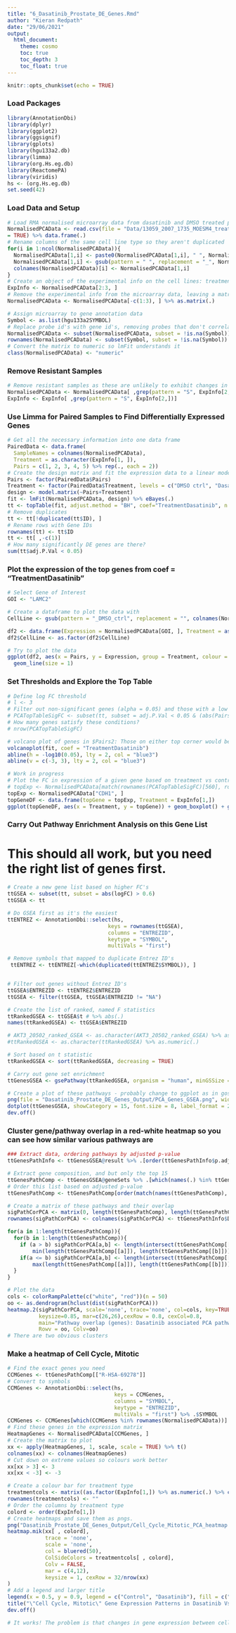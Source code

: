 ```yaml
---
title: "6_Dasatinib_Prostate_DE_Genes.Rmd"
author: "Kieran Redpath"
date: "29/06/2021"
output:
  html_document:
    theme: cosmo
    toc: true
    toc_depth: 3
    toc_float: true
---
```



```r
knitr::opts_chunk$set(echo = TRUE)
```

### Load Packages
```r
library(AnnotationDbi)
library(dplyr)
library(ggplot2)
library(ggsignif)
library(gplots)
library(hgu133a2.db)
library(limma)
library(org.Hs.eg.db)
library(ReactomePA)
library(viridis)
hs <- (org.Hs.eg.db)
set.seed(42)
```

### Load Data and Setup
```r
# Load RMA normalised microarray data from dasatinib and DMSO treated prostate cancer cell lines
NormalisedPCAData <- read.csv(file = "Data/13059_2007_1735_MOESM4_treated+control_ESM.csv", header = FALSE, sep = ";", row.names = 1, strip.white	
= TRUE) %>% data.frame(.)
# Rename columns of the same cell line type so they aren't duplicated
for(i in 1:ncol(NormalisedPCAData)){
  NormalisedPCAData[1,i] <- paste0(NormalisedPCAData[1,i], " ", NormalisedPCAData[2,i])
  NormalisedPCAData[1,i] <- gsub(pattern = " ", replacement = "_", NormalisedPCAData[1,i])
  colnames(NormalisedPCAData)[i] <- NormalisedPCAData[1,i]
}
# Create an object of the experimental info on the cell lines: treatment and sensitivity data
ExpInfo <- NormalisedPCAData[2:3, ]
# Remove the experimental info from the microarray data, leaving a matrix of gene values
NormalisedPCAData <- NormalisedPCAData[-c(1:3), ] %>% as.matrix(.)

# Assign microarray to gene annotation data
Symbol <- as.list(hgu133a2SYMBOL)
# Replace probe id's with gene id's, removing probes that don't correlate to a gene
NormalisedPCAData <- subset(NormalisedPCAData, subset = !is.na(Symbol))
rownames(NormalisedPCAData) <- subset(Symbol, subset = !is.na(Symbol))
# Convert the matrix to numeric so lmFit understands it
class(NormalisedPCAData) <- "numeric"
```

### Remove Resistant Samples
```r
# Remove resistant samples as these are unlikely to exhibit changes in gene expression
NormalisedPCAData <- NormalisedPCAData[ ,grep(pattern = "S", ExpInfo[2,])]
ExpInfo <- ExpInfo[ ,grep(pattern = "S", ExpInfo[2,])]
```

### Use Limma for Paired Samples to Find Differentially Expressed Genes
```r
# Get all the necessary information into one data frame
PairedData <- data.frame(
  SampleNames = colnames(NormalisedPCAData),
  Treatment = as.character(ExpInfo[1, ]),
  Pairs = c(1, 2, 3, 4, 5) %>% rep(., each = 2))
# Create the design matrix and fit the expression data to a linear model
Pairs <- factor(PairedData$Pairs)
Treatment <- factor(PairedData$Treatment, levels = c("DMSO ctrl", "Dasatinib"))
design <- model.matrix(~Pairs+Treatment)
fit <- lmFit(NormalisedPCAData, design) %>% eBayes(.)
tt <- topTable(fit, adjust.method = "BH", coef="TreatmentDasatinib", n = nrow(NormalisedPCAData))
# Remove duplicates
tt <- tt[!duplicated(tt$ID), ]
# Rename rows with Gene IDs
rownames(tt) <- tt$ID
tt <- tt[ ,-c(1)]
# How many significantly DE genes are there?
sum(tt$adj.P.Val < 0.05)
```

### Plot the expression of the top genes from coef = "TreatmentDasatinib"
```r
# Select Gene of Interest
GOI <- "LAMC2"

# Create a dataframe to plot the data with
CellLine <- gsub(pattern = "_DMSO_ctrl", replacement = "", colnames(NormalisedPCAData)) %>% gsub(pattern = "_Dasatinib", replacement = "", .)

df2 <- data.frame(Expression = NormalisedPCAData[GOI, ], Treatment = as.character(ExpInfo["Treatment", ]), CellLine, Pairs = c(1, 2, 3, 4, 5) %>% rep(., each = 2))
df2$CellLine <- as.factor(df2$CellLine)

# Try to plot the data
ggplot(df2, aes(x = Pairs, y = Expression, group = Treatment, colour = Treatment)) +
  geom_line(size = 1)
```

### Set Thresholds and Explore the Top Table
```r
# Define log FC threshold
# l <- 3
# Filter out non-significant genes (alpha = 0.05) and those with a low absolute log FC in expression. Could also filter on meeting a lower threshold but in every cell line
# PCATopTableSigFC <- subset(tt, subset = adj.P.Val < 0.05 & (abs(Pairs2) > l & abs(Pairs3) > l & abs(Pairs4) > l & abs(Pairs5) > l))
# How many genes satisfy these conditions?
# nrow(PCATopTableSigFC)

# volcano plot of genes in $Pairs2: Those on either top corner would be included in the analysis if we were only looking at Pairs2. Only works if you're using the first fit you came up with
volcanoplot(fit, coef = "TreatmentDasatinib")
abline(h = -log10(0.05), lty = 2, col = "blue3")
abline(v = c(-3, 3), lty = 2, col = "blue3")

# Work in progress
# Plot the FC in expression of a given gene based on treatment vs control - might be better to plot paired delta though
# topExp <- NormalisedPCAData[match(rownames(PCATopTableSigFC)[560], rownames(NormalisedPCAData)), ]
topExp <- NormalisedPCAData["CDH1", ]
topGeneDF <- data.frame(topGene = topExp, Treatment = ExpInfo[1,])
ggplot(topGeneDF, aes(x = Treatment, y = topGene)) + geom_boxplot() + geom_signif(stat = "signif", test = "wilcox.test", map_signif_level = TRUE)
```

### Carry Out Pathway Enrichment Analysis on this Gene List
# This should all work, but you need the right list of genes first.
```r
# Create a new gene list based on higher FC's
ttGSEA <- subset(tt, subset = abs(logFC) > 0.6)
ttGSEA <- tt

# Do GSEA first as it's the easiest
ttENTREZ <- AnnotationDbi::select(hs,
                                keys = rownames(ttGSEA),
                                columns = "ENTREZID",
                                keytype = "SYMBOL",
                                multiVals = "first")

# Remove symbols that mapped to duplicate Entrez ID's
 ttENTREZ <- ttENTREZ[-which(duplicated(ttENTREZ$SYMBOL)), ]


# Filter out genes without Entrez ID's
ttGSEA$ENTREZID <- ttENTREZ$ENTREZID
ttGSEA <- filter(ttGSEA, ttGSEA$ENTREZID != "NA")

# Create the list of ranked, named F statistics
ttRankedGSEA <- ttGSEA$t # %>% abs(.)
names(ttRankedGSEA) <- ttGSEA$ENTREZID

# AKT3_20502_ranked_GSEA <- as.character(AKT3_20502_ranked_GSEA) %>% as.numeric(.)
#ttRankedGSEA <- as.character(ttRankedGSEA) %>% as.numeric(.)

# Sort based on t statistic
ttRankedGSEA <- sort(ttRankedGSEA, decreasing = TRUE)

# Carry out gene set enrichment
ttGenesGSEA <- gsePathway(ttRankedGSEA, organism = "human", minGSSize = 10, pvalueCutoff = 0.05, pAdjustMethod = "BH", by = "fgsea", eps = 0)

# Create a plot of these pathways - probably change to ggplot as in goseq if you use it - currently does nothing as there are no results to plot
png(file = "Dasatinib_Prostate_DE_Genes_Output/PCA_Genes_GSEA.png", width = 4000, height = 2000, res = 400, pointsize = 20)
dotplot(ttGenesGSEA, showCategory = 15, font.size = 8, label_format = 20)
dev.off()
```

### Cluster gene/pathway overlap in a red-white heatmap so you can see how similar various pathways are
```r
### Extract data, ordering pathways by adjusted p-value
ttGenesPathInfo <- ttGenesGSEA@result %>% .[order(ttGenesPathInfo$p.adjust), ]

# Extract gene composition, and but only the top 15
ttGenesPathComp <- ttGenesGSEA@geneSets %>% .[which(names(.) %in% ttGenesPathInfo$ID[1:15])]
# Order this list based on adjusted p-value
ttGenesPathComp <- ttGenesPathComp[order(match(names(ttGenesPathComp), ttGenesPathInfo$ID[1:15]))]

# Create a matrix of these pathways and their overlap
sigPathCorPCA <- matrix(0, length(ttGenesPathComp), length(ttGenesPathComp))
rownames(sigPathCorPCA) <- colnames(sigPathCorPCA) <- ttGenesPathInfo$Description[1:15]

for(a in 1:length(ttGenesPathComp)){
  for(b in 1:length(ttGenesPathComp)){
    if (a > b) sigPathCorPCA[a,b] <- length(intersect(ttGenesPathComp[[a]], ttGenesPathComp[[b]])) /
        min(length(ttGenesPathComp[[a]]), length(ttGenesPathComp[[b]]))
    if(a <= b) sigPathCorPCA[a,b] <- length(intersect(ttGenesPathComp[[a]], ttGenesPathComp[[b]])) /
        max(length(ttGenesPathComp[[a]]), length(ttGenesPathComp[[b]]))
  }
}

# Plot the data
cols <- colorRampPalette(c("white", "red"))(n = 50)
oo <- as.dendrogram(hclust(dist(sigPathCorPCA)))
heatmap.2(sigPathCorPCA, scale='none', trace='none', col=cols, key=TRUE, 
          keysize=0.85, mar=c(26,26),cexRow = 0.8, cexCol=0.8,
          main="Pathway overlap (genes): Dasatinib associated PCA pathways", 
          Rowv = oo, Colv=oo)
# There are two obvious clusters
```

### Make a heatmap of Cell Cycle, Mitotic
```r
# Find the exact genes you need
CCMGenes <- ttGenesPathComp[["R-HSA-69278"]]
# Convert to symbols
CCMGenes <- AnnotationDbi::select(hs,
                                  keys = CCMGenes,
                                  columns = "SYMBOL",
                                  keytype = "ENTREZID",
                                  multiVals = "first") %>% .$SYMBOL
CCMGenes <- CCMGenes[which(CCMGenes %in% rownames(NormalisedPCAData))]
# Find these genes in the expression matrix
HeatmapGenes <- NormalisedPCAData[CCMGenes, ]
# Create the matrix to plot
xx <- apply(HeatmapGenes, 1, scale, scale = TRUE) %>% t()
colnames(xx) <- colnames(HeatmapGenes)
# Cut down on extreme values so colours work better
xx[xx > 3] <- 3
xx[xx < -3] <- -3

# Create a colour bar for treatment type
treatmentcols <- matrix((as.factor(ExpInfo[1,]) %>% as.numeric(.) %>% cividis(length(table(.)), direction = 1)[.]), nrow = 1)
rownames(treatmentcols) <- ""
# Order the columns by treatment type
colord <- order(ExpInfo[1,])
# Create heatmaps and save them as pngs.
png("Dasatinib_Prostate_DE_Genes_Output/Cell_Cycle_Mitotic_PCA_heatmap.png", width = 2000, height = 2000)
heatmap.mik(xx[ , colord],
            trace = 'none',
            scale = 'none',
            col = bluered(50),
            ColSideColors = treatmentcols[ , colord],
            Colv = FALSE,
            mar = c(4,12),
            keysize = 1, cexRow = 32/nrow(xx)
)
# Add a legend and larger title
legend(x = 0.5, y = 0.9, legend = c("Control", "Dasatinib"), fill = c("#FFEA46FF", "#00204DFF"), ncol = 2, cex = 3)
title("\"Cell Cycle, Mitotic\" Gene Expression Patterns in Dasatinib Vs Control Treated PCA Cell Lines", cex.main = 3)
dev.off()

# It works! The problem is that changes in gene expression between cell lines will always be greater than changes in treatment (Also you can't see the sample names)
```

